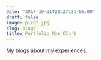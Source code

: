 ```yaml
---
date: "2017-10-31T22:27:21-05:00"
draft: false
image: pic02.jpg
slug: blogs
title: Portfolio Max Clark
---
```


My blogs about my experiences.